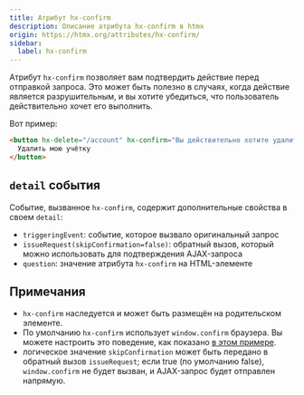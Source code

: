 ```yaml
---
title: Атрибут hx-confirm
description: Описание атрибута hx-confirm в htmx
origin: https://htmx.org/attributes/hx-confirm/
sidebar:
  label: hx-confirm
---
```


Атрибут `hx-confirm` позволяет вам подтвердить действие перед отправкой запроса. Это может быть полезно в случаях, когда действие является разрушительным, и вы хотите убедиться, что пользователь действительно хочет его выполнить.

Вот пример:

```html wrap
<button hx-delete="/account" hx-confirm="Вы действительно хотите удалить свой аккаунт?">
  Удалить мою учётку
</button>
```

## `detail` события

Событие, вызванное `hx-confirm`, содержит дополнительные свойства в своем `detail`:

* `triggeringEvent`: событие, которое вызвало оригинальный запрос
* `issueRequest(skipConfirmation=false)`: обратный вызов, который можно использовать для подтверждения AJAX-запроса
* `question`: значение атрибута `hx-confirm` на HTML-элементе

## Примечания

* `hx-confirm` наследуется и может быть размещён на родительском элементе.
* По умолчанию `hx-confirm` использует `window.confirm` браузера. Вы можете настроить это поведение, как показано [в этом примере](https://htmx.org/examples/confirm/).
* логическое значение `skipConfirmation` может быть передано в обратный вызов `issueRequest`; если true (по умолчанию false), `window.confirm` не будет вызван, и AJAX-запрос будет отправлен напрямую.
